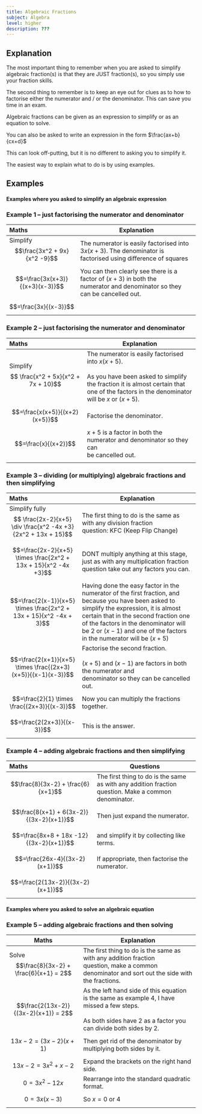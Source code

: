 ```yaml
---
title: Algebraic Fractions
subject: Algebra
level: higher
description: ???
---
```

## Explanation 
The most important thing to remember when you are asked to simplify algebraic fraction(s) is that they are JUST fraction(s), so you simply use your fraction skills.

The second thing to remember is to keep an eye out for clues as to how to factorise either the numerator and / or the denominator. This can save you time in an exam.

Algebraic fractions can be given as an expression to simplify or as an equation to solve.

You can also be asked to write an expression in the form $\frac{ax+b}{cx+d}$

This can look off-putting, but it is no different to asking you to simplify it.

The easiest way to explain what to do is by using examples.
## Examples
#### Examples where you asked to simplify an algebraic expression
### Example 1 – just factorising the numerator and denominator
| Maths                                     | Explanation                                                                                                                  |
| :---------------------------------------- | ---------------------------------------------------------------------------------------------------------------------------- |
| Simplify <br/>$$\frac{3x^2 + 9x}{x^2 -9}$$ | The numerator is easily factorised into $3x(x+3)$. The denominator is factorised using difference of squares                 |
| $$=\frac{3x(x+3)}{(x+3)(x-3)}$$           | You can then clearly see there is a factor of $(x+3)$ in both the<br/>numerator and denominator so they can be cancelled out. |
| $$=\frac{3x}{(x-3)}$$                     |                                                                                                                              |
### Example 2 – just factorising the numerator and denominator
| Maths                                           | Explanation                                                                                                                                                                                         |
| :---------------------------------------------- | --------------------------------------------------------------------------------------------------------------------------------------------------------------------------------------------------- |
| Simplify<br/>$$ \frac{x^2 + 5x}{x^2 + 7x + 10}$$ | The numerator is easily factorised into $x(x+5)$.<br/><br/>As you have been asked to simplify the fraction it is almost certain that<br/>one of the factors in the denominator will be $x$ or $(x+5)$. |
| $$=\frac{x(x+5)}{(x+2)(x+5)}$$                  | Factorise the denominator.                                                                                                                                                                          |
| $$=\frac{x}{(x+2)}$$                            | $x+5$  is a factor in both the numerator and denominator so they can<br/>be cancelled out.                                                                                                           |
|                                                 |                                                                                                                                                                                                     |
### Example 3 – dividing (or multiplying) algebraic fractions and then simplifying
| Maths                                                                            | Explanation                                                                                                                                                                                                                                                                                         |
| :------------------------------------------------------------------------------- | --------------------------------------------------------------------------------------------------------------------------------------------------------------------------------------------------------------------------------------------------------------------------------------------------- |
| Simplify fully <br/>$$ \frac{2x-2}{x+5} \div \frac{x^2 -4x +3}{2x^2 + 13x + 15}$$ | The first thing to do is the same as with any division fraction<br/>question: KFC (Keep Flip Change)                                                                                                                                                                                                 |
| $$=\frac{2x-2}{x+5} \times \frac{2x^2 + 13x + 15}{x^2 -4x +3}$$                  | DONT multiply anything at this stage, just as with any multiplication fraction question take out any factors you can.                                                                                                                                                                               |
| $$=\frac{2(x-1)}{x+5} \times \frac{2x^2 + 13x + 15}{x^2 -4x + 3}$$               | Having done the easy factor in the numerator of the first fraction, and because you have been asked to simplify the expression, it is almost certain that in the second fraction one of the factors in the denominator will be 2 or $(x-1)$ and one of the factors in the numerator will be $(x+5)$ |
| $$=\frac{2(x+1)}{x+5} \times \frac{(2x+3)(x+5)}{(x-1)(x-3)}$$                    | Factorise the second fraction.<br/><br/>$(x + 5)$ and $(x - 1)$ are factors in both the numerator and<br/>denominator so they can be cancelled out.                                                                                                                                                    |
| $$=\frac{2}{1} \times \frac{(2x+3)}{(x-3)}$$                                     | Now you can multiply the fractions together.                                                                                                                                                                                                                                                        |
| $$=\frac{2(2x+3)}{(x-3)}$$                                                       | This is the answer.                                                                                                                                                                                                                                                                                 |
### Example 4 – adding algebraic fractions and then simplifying
| Maths                                    | Questions                                                                                               |
| :--------------------------------------- | ------------------------------------------------------------------------------------------------------- |
| $$\frac{8}{3x-2} + \frac{6}{x+1}$$       | The first thing to do is the same as with any addition fraction<br/>question. Make a common denominator. |
| $$\frac{8(x+1) + 6(3x-2)}{(3x-2)(x+1)}$$ | Then just expand the numerator.                                                                         |
| $$=\frac{8x+8 + 18x -12}{(3x-2)(x+1)}$$  | and simplify it by collecting like terms.                                                               |
| $$=\frac{26x-4}{(3x-2)(x+1)}$$           | If appropriate, then factorise the numerator.                                                           |
| $$=\frac{2(13x-2)}{(3x-2)(x+1)}$$        |                                                                                                         |
#### Examples where you asked to solve an algebraic equation
### Example 5 – adding algebraic fractions and then solving
| Maths                                        | Explanation                                                                                                                                                          |
| -------------------------------------------- | -------------------------------------------------------------------------------------------------------------------------------------------------------------------- |
| Solve $$\frac{8}{3x-2} + \frac{6}{x+1} = 2$$ | The first thing to do is the same as with any addition fraction<br/>question, make a common denominator and sort out the side with<br/>the fractions.                  |
| $$\frac{2(13x-2)}{(3x-2)(x+1)} = 2$$         | As the left hand side of this equation is the same as example 4, I have missed a few steps. <br/><br/>As both sides have 2 as a factor you can divide both sides by 2. |
| $$13x-2 = (3x-2) (x+1)$$                     | Then get rid of the denominator by multiplying both sides by it.                                                                                                     |
| $$13x-2 = 3x^2 +x -2$$                       | Expand the brackets on the right hand side.                                                                                                                          |
| $$0=3x^2 - 12x$$                             | Rearrange into the standard quadratic format.                                                                                                                        |
| $$0=3x(x-3)$$                                | So $x = 0$ or $4$                                                                                                                                                    |
